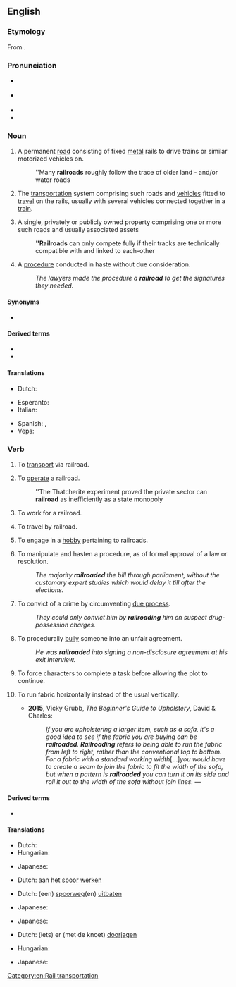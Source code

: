 ==English==
{{wikipedia}}

===Etymology===
From {{compound|en|rail|road}}.

===Pronunciation===
* {{a|GA}} {{IPA|/ˈɹeɪlɹoʊd/|lang=en}}
* {{a|RP}} {{IPA|/ˈɹeɪlɹəʊd/|lang=en}}
* {{hyph|lang=en|rail|road}}
* {{audio|en-us-railroad.ogg|Audio (US)|lang=en}}

===Noun===
{{en-noun}}

# {{lb|en|chiefly|US}} A permanent [[road]] consisting of fixed [[metal]] rails to drive trains or similar motorized vehicles on.
#: ''Many '''railroads''' roughly follow the trace of older land - and/or water roads
# {{lb|en|chiefly|US}} The [[transportation]] system comprising such roads and [[vehicle]]s fitted to [[travel]] on the rails, usually with several vehicles connected together in a [[train]].
# {{lb|en|chiefly|US}} A single, privately or publicly owned property comprising one or more such roads and usually associated assets
#: '''''Railroads''' can only compete fully if their tracks are technically compatible with and linked to each-other
# {{lb|en|figuratively}} A [[procedure]] conducted in haste without due consideration.
#: ''The lawyers made the procedure a '''railroad''' to get the signatures they needed.''

====Synonyms====
* {{l|en|railway}} {{gloss|Britain, Ireland and Commonwealth of Nations}}

====Derived terms====
* {{l|en|railroad flat}}
* {{l|en|railroad track}}

====Translations====
{{trans-see|permanent road consisting of fixed metal rails|railway}}

{{trans-see|transportation system|railway}}

{{trans-top|unduly hastened procedure}}
* Dutch: {{t|nl|sneltreinprocedure|m|f}}
{{trans-mid}}
{{trans-bottom}}

{{checktrans-top}}
* Esperanto: {{t-check|eo|fervojo}}
* Italian: {{t-check|it|ferrovia|f}}
{{trans-mid}}
* Spanish: {{t-check|es|ferrocarril|m}}, {{t-check|es|riel|m}}
* Veps: {{t-check|vep|raudte}}
{{trans-bottom}}

===Verb===
{{en-verb}}

# {{lb|en|transitive}} To [[transport]] via railroad.
# {{lb|en|intransitive}} To [[operate]] a railroad.
#: ''The Thatcherite experiment proved the private sector can '''railroad''' as inefficiently as a state monopoly
# {{lb|en|intransitive}} To work for a railroad.
# {{lb|en|intransitive}} To travel by railroad.
# {{lb|en|intransitive}} To engage in a [[hobby]] pertaining to railroads.
# {{lb|en|transitive}} To manipulate and hasten a procedure, as of formal approval of a law or resolution.
#: ''The majority '''railroaded''' the bill through parliament, without the customary expert studies which would delay it till after the elections.''
# {{lb|en|transitive}} To convict of a crime by circumventing [[due process]].
#: ''They could only convict him by '''railroading''' him on suspect drug-possession charges.''
# {{lb|en|transitive}} To procedurally [[bully]] someone into an unfair agreement.
#: ''He was '''railroaded''' into signing a non-disclosure agreement at his exit interview.''
# {{lb|en|role-playing games}} To force characters to complete a task before allowing the plot to continue.
# {{lb|en|upholstery}} To run fabric horizontally instead of the usual vertically.
#* '''2015''', Vicky Grubb, ''The Beginner's Guide to Upholstery'', David & Charles:
#*: ''If you are upholstering a larger item, such as a sofa, it's a good idea to see if the fabric you are buying can be '''railroaded'''. '''Railroading''' refers to being able to run the fabric from left to right, rather than the conventional top to bottom. For a fabric with a standard working width ''[…]'' you would have to create a seam to join the fabric to fit the width of the sofa, but when a pattern is '''railroaded''' you can turn it on its side and roll it out to the width of the sofa without join lines.'' —

====Derived terms====
* {{l|en|railroader}}

====Translations====
{{trans-top|to transport via railroad}}
* Dutch: {{t|nl|versporen}}
* Hungarian: {{t|hu|vasúton szállít}}
{{trans-mid}}
* Japanese: {{t|ja|鉄道輸送する|tr=''tetsudō-yusō suru''}}
{{trans-bottom}}

{{trans-top|to work for a railroad}}
* Dutch: aan het [[spoor]] [[werken]]
{{trans-mid}}
{{trans-bottom}}

{{trans-top|to operate a railroad}}
* Dutch: (een) [[spoorweg]](en) [[uitbaten]]
{{trans-mid}}
* Japanese: {{qualifier|phrase}} {{t|ja|鉄道を経営する|tr=''tetsudō wo keiei suru''}}
{{trans-bottom}}

{{trans-top|to engage in a hobby pertaining to railroads}}
* Japanese: {{qualifier|phrase}} {{t|ja|鉄道模型をする|tr=''tetsudō-mokei wo suru''}}
{{trans-mid}}
{{trans-bottom}}

{{trans-top|to manipulate and hasten a procedure}}
* Dutch: (iets) er (met de knoet) [[doorjagen]]
{{trans-mid}}
{{trans-bottom}}

{{trans-top|to prepare a rapid summary process}}
* Hungarian: {{t+|hu|keresztülhajt}}
{{trans-mid}}
* Japanese: {{qualifier|phrase}} {{t|ja|強引に通過させる|tr=''gōin ni tsūka saseru''}}
{{trans-bottom}}

[[Category:en:Rail transportation]]